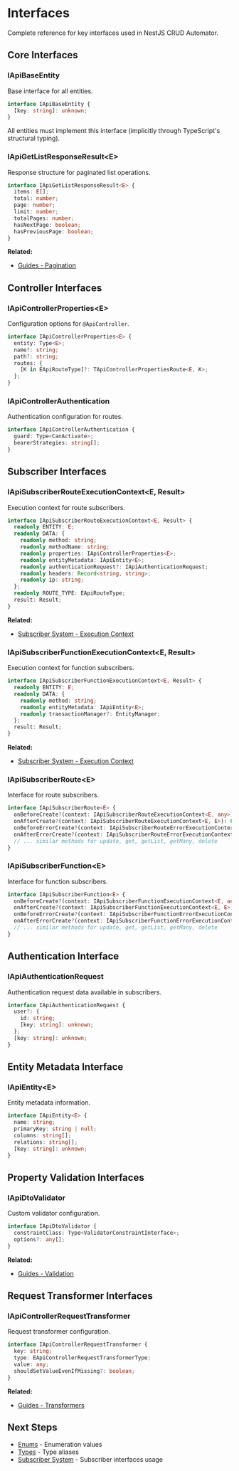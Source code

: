 # Interfaces

Complete reference for key interfaces used in NestJS CRUD Automator.

## Core Interfaces

### IApiBaseEntity

Base interface for all entities.

```typescript
interface IApiBaseEntity {
  [key: string]: unknown;
}
```

All entities must implement this interface (implicitly through TypeScript's structural typing).

### IApiGetListResponseResult\<E\>

Response structure for paginated list operations.

```typescript
interface IApiGetListResponseResult<E> {
  items: E[];
  total: number;
  page: number;
  limit: number;
  totalPages: number;
  hasNextPage: boolean;
  hasPreviousPage: boolean;
}
```

**Related:**
- [Guides - Pagination](/docs/nestjs-crud-automator/guides/pagination)

## Controller Interfaces

### IApiControllerProperties\<E\>

Configuration options for `@ApiController`.

```typescript
interface IApiControllerProperties<E> {
  entity: Type<E>;
  name?: string;
  path?: string;
  routes: {
    [K in EApiRouteType]?: TApiControllerPropertiesRoute<E, K>;
  };
}
```

### IApiControllerAuthentication

Authentication configuration for routes.

```typescript
interface IApiControllerAuthentication {
  guard: Type<CanActivate>;
  bearerStrategies: string[];
}
```

## Subscriber Interfaces

### IApiSubscriberRouteExecutionContext\<E, Result\>

Execution context for route subscribers.

```typescript
interface IApiSubscriberRouteExecutionContext<E, Result> {
  readonly ENTITY: E;
  readonly DATA: {
    readonly method: string;
    readonly methodName: string;
    readonly properties: IApiControllerProperties<E>;
    readonly entityMetadata: IApiEntity<E>;
    readonly authenticationRequest?: IApiAuthenticationRequest;
    readonly headers: Record<string, string>;
    readonly ip: string;
  };
  readonly ROUTE_TYPE: EApiRouteType;
  result: Result;
}
```

**Related:**
- [Subscriber System - Execution Context](/docs/nestjs-crud-automator/subscriber-system/execution-context)

### IApiSubscriberFunctionExecutionContext\<E, Result\>

Execution context for function subscribers.

```typescript
interface IApiSubscriberFunctionExecutionContext<E, Result> {
  readonly ENTITY: E;
  readonly DATA: {
    readonly method: string;
    readonly entityMetadata: IApiEntity<E>;
    readonly transactionManager?: EntityManager;
  };
  result: Result;
}
```

**Related:**
- [Subscriber System - Execution Context](/docs/nestjs-crud-automator/subscriber-system/execution-context)

### IApiSubscriberRoute\<E\>

Interface for route subscribers.

```typescript
interface IApiSubscriberRoute<E> {
  onBeforeCreate?(context: IApiSubscriberRouteExecutionContext<E, any>): Promise<any>;
  onAfterCreate?(context: IApiSubscriberRouteExecutionContext<E, E>): Promise<E | undefined>;
  onBeforeErrorCreate?(context: IApiSubscriberRouteErrorExecutionContext<E>, error: Error): Promise<void>;
  onAfterErrorCreate?(context: IApiSubscriberRouteErrorExecutionContext<E>, error: Error): Promise<void>;
  // ... similar methods for update, get, getList, getMany, delete
}
```

### IApiSubscriberFunction\<E\>

Interface for function subscribers.

```typescript
interface IApiSubscriberFunction<E> {
  onBeforeCreate?(context: IApiSubscriberFunctionExecutionContext<E, any>): Promise<any>;
  onAfterCreate?(context: IApiSubscriberFunctionExecutionContext<E, E>): Promise<E | undefined>;
  onBeforeErrorCreate?(context: IApiSubscriberFunctionErrorExecutionContext<E>, error: Error): Promise<void>;
  onAfterErrorCreate?(context: IApiSubscriberFunctionErrorExecutionContext<E>, error: Error): Promise<void>;
  // ... similar methods for update, get, getList, getMany, delete
}
```

## Authentication Interface

### IApiAuthenticationRequest

Authentication request data available in subscribers.

```typescript
interface IApiAuthenticationRequest {
  user?: {
    id: string;
    [key: string]: unknown;
  };
  [key: string]: unknown;
}
```

## Entity Metadata Interface

### IApiEntity\<E\>

Entity metadata information.

```typescript
interface IApiEntity<E> {
  name: string;
  primaryKey: string | null;
  columns: string[];
  relations: string[];
  [key: string]: unknown;
}
```

## Property Validation Interfaces

### IApiDtoValidator

Custom validator configuration.

```typescript
interface IApiDtoValidator {
  constraintClass: Type<ValidatorConstraintInterface>;
  options?: any[];
}
```

**Related:**
- [Guides - Validation](/docs/nestjs-crud-automator/guides/validation)

## Request Transformer Interfaces

### IApiControllerRequestTransformer

Request transformer configuration.

```typescript
interface IApiControllerRequestTransformer {
  key: string;
  type: EApiControllerRequestTransformerType;
  value: any;
  shouldSetValueEvenIfMissing?: boolean;
}
```

**Related:**
- [Guides - Transformers](/docs/nestjs-crud-automator/guides/transformers)

## Next Steps

- [Enums](/docs/nestjs-crud-automator/api-reference/enums) - Enumeration values
- [Types](/docs/nestjs-crud-automator/api-reference/types) - Type aliases
- [Subscriber System](/docs/nestjs-crud-automator/subscriber-system) - Subscriber interfaces usage

